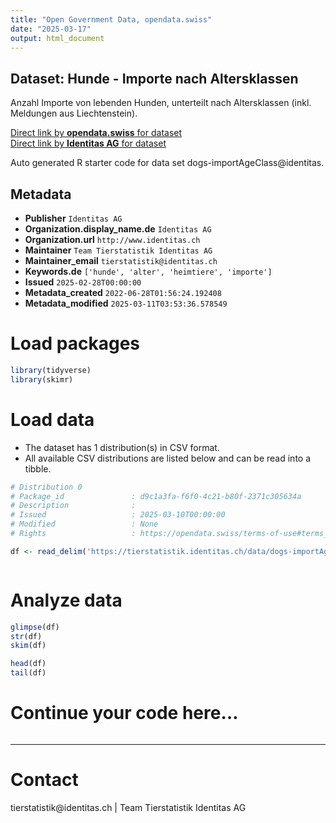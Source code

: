```yaml
---
title: "Open Government Data, opendata.swiss"
date: "2025-03-17"
output: html_document
---
```


## Dataset: Hunde - Importe nach Altersklassen

Anzahl Importe von lebenden Hunden, unterteilt nach Altersklassen (inkl. Meldungen aus Liechtenstein).

[Direct link by **opendata.swiss** for dataset](https://opendata.swiss/de/dataset/hunde-importe-nach-altersklassen)<br>
[Direct link by **Identitas AG** for dataset](https://tierstatistik.identitas.ch/)

Auto generated R starter code for data set dogs-importAgeClass@identitas.

## Metadata

- **Publisher** `Identitas AG`
- **Organization.display_name.de** `Identitas AG`
- **Organization.url** `http://www.identitas.ch`
- **Maintainer** `Team Tierstatistik Identitas AG`
- **Maintainer_email** `tierstatistik@identitas.ch`
- **Keywords.de** `['hunde', 'alter', 'heimtiere', 'importe']`
- **Issued** `2025-02-28T00:00:00`
- **Metadata_created** `2022-06-28T01:56:24.192408`
- **Metadata_modified** `2025-03-11T03:53:36.578549`


# Load packages

```r

library(tidyverse)
library(skimr)

```

# Load data

-   The dataset has 1 distribution(s) in CSV format.
-   All available CSV distributions are listed below and can be read into a tibble.

```r

# Distribution 0
# Package_id               : d9c1a3fa-f6f0-4c21-b80f-2371c305634a
# Description              : 
# Issued                   : 2025-03-10T00:00:00
# Modified                 : None
# Rights                   : https://opendata.swiss/terms-of-use#terms_by

df <- read_delim('https://tierstatistik.identitas.ch/data/dogs-importAgeClass.csv')



```

# Analyze data

```r

glimpse(df)
str(df)
skim(df)

head(df)
tail(df)

```

# Continue your code here...

```r

```

------------------------------------------------------------------------

# Contact

tierstatistik@identitas.ch | Team Tierstatistik Identitas AG
